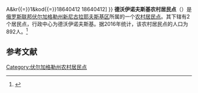 {{Infobox Settlement
| official_name = 德沃伊诺夫斯基农村居民点
| native_name = Двойновское сельское поселение
| settlement_type = [[农村居民点|农村居民点]]
| subdivision_type = [[国家|国家]]
| subdivision_type1 = [[州_(俄罗斯)|州]]
| subdivision_type2 = [[区_(苏联)|区]]
| subdivision_name = {{RUS}}
| subdivision_name1 = [[伏尔加格勒州|伏尔加格勒州]]
| subdivision_name2 = [[新尼古拉耶夫斯基区|新尼古拉耶夫斯基区]]
| seat_type = 行政中心
| seat = 德沃伊诺夫斯基
| population_as_of=2016
| population_footnotes = <ref name=stat />
| population_total = 892
| coordinates_display = inline,title
| latd = 51 | latm = 02 | lats = 35 | latNS = N
| longd = 42 | longm = 27 | longs = 28 | longEW = E
| timezone = [[莫斯科时间|MSK]]
| utc_offset = +3
| blank_name = [[俄罗斯市政土地区划代码|OKTMO编码]]
| blank_info = [http://classif.spb.ru/classificators/view/tma.php?st{{=}}A&kr{{=}}1&kod{{=}}18640412 18640412]
}}
'''德沃伊诺夫斯基农村居民点'''（{{lang-ru|Двойновское сельское поселение}}）是[[俄罗斯联邦|俄罗斯联邦]][[伏尔加格勒州|伏尔加格勒州]][[新尼古拉耶夫斯基区|新尼古拉耶夫斯基区]]所属的一个[[农村居民点|农村居民点]]。其下辖有2个居民点，行政中心为德沃伊诺夫斯基。据2016年统计，该农村居民点的人口为892人。<ref name=stat>{{cite web | url = http://www.gks.ru/free_doc/doc_2016/bul_dr/mun_obr2016.rar | title = Численность населения Российской Федерации по муниципальным образованиям на 1 января 2016 года | language = ru | accessdate = 2016-12-19 | archive-date = 2019-05-13 | archive-url = https://web.archive.org/web/20190513150350/http://www.gks.ru/free_doc/doc_2016/bul_dr/mun_obr2016.rar | dead-url = no }}</ref>

== 参考文献 ==
{{reflist}}

{{Russia-stub}}

[[Category:伏尔加格勒州农村居民点|Category:伏尔加格勒州农村居民点]]